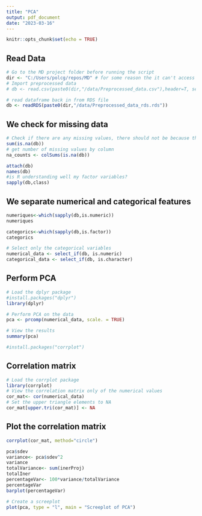 ```yaml
---
title: "PCA"
output: pdf_document
date: "2023-03-16"
---
```


```r
knitr::opts_chunk$set(echo = TRUE)
```

## Read Data
```r
# Go to the MD project folder before running the script
dir <- "C:/Users/polcg/repos/MD" # for some reason the it can't access current directory
# Import preprocessed data
# db <- read.csv(paste0(dir,"/data/Preprocessed_data.csv"),header=T, sep=",", strip.white = TRUE) # take out trailing whitespaces

# read dataframe back in from RDS file
db <- readRDS(paste0(dir,"/data/Preprocessed_data_rds.rds"))
```

## We check for missing data 
```r
# Check if there are any missing values, there should not be because they have been imputed, or removed
sum(is.na(db))
# get number of missing values by column
na_counts <- colSums(is.na(db))
```

```r
attach(db)
names(db)
#is R understanding well my factor variables?
sapply(db,class)

```

## We separate numerical and categorical features
```r
numeriques<-which(sapply(db,is.numeric))
numeriques

categorics<-which(sapply(db,is.factor))
categorics

# Select only the categorical variables
numerical_data <- select_if(db, is.numeric)
categorical_data <- select_if(db, is.character)

```

## Perform PCA

```r

# Load the dplyr package
#install.packages("dplyr")
library(dplyr)

# Perform PCA on the data
pca <- prcomp(numerical_data, scale. = TRUE)

# View the results
summary(pca)

#install.packages("corrplot")

```

## Correlation matrix
```r
# Load the corrplot package
library(corrplot)
# View the correlation matrix only of the numerical values
cor_mat<- cor(numerical_data)
# Set the upper triangle elements to NA
cor_mat[upper.tri(cor_mat)] <- NA

```

## Plot the correlation matrix
```r
corrplot(cor_mat, method="circle")
```

```r
pca$sdev
variance<- pca$sdev^2 
variance
totalVariance<- sum(inerProj)
totalIner
percentageVar<- 100*variance/totalVariance
percentageVar
barplot(percentageVar)
```

```r

# Create a screeplot
plot(pca, type = "l", main = "Screeplot of PCA")

```

